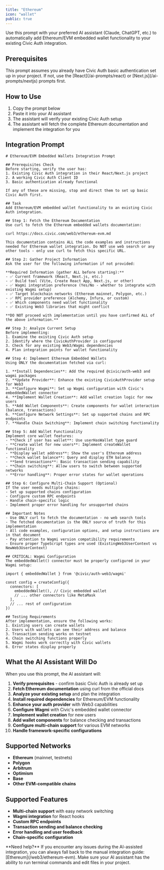 ```yaml
---
title: "Ethereum"
icon: "wallet"
public: true
---
```


Use this prompt with your preferred AI assistant (Claude, ChatGPT, etc.) to automatically add Ethereum/EVM embedded wallet functionality to your existing Civic Auth integration.

## Prerequisites

<Warning>
  This prompt assumes you already have Civic Auth basic authentication set up in your project. If not, use the [React](/ai-prompts/react) or [Next.js](/ai-prompts/nextjs) prompts first.
</Warning>

## How to Use

1. Copy the prompt below
2. Paste it into your AI assistant
3. The assistant will verify your existing Civic Auth setup
4. The assistant will fetch the complete Ethereum documentation and implement the integration for you

## Integration Prompt

<!-- PROMPT_START -->
```text
# Ethereum/EVM Embedded Wallets Integration Prompt

## Prerequisites Check
Before starting, verify the user has:
1. Existing Civic Auth integration in their React/Next.js project
2. A working Civic Auth Client ID
3. Basic authentication already functional

If any of these are missing, stop and direct them to set up basic Civic Auth first.

## Task
Add Ethereum/EVM embedded wallet functionality to an existing Civic Auth integration.

## Step 1: Fetch the Ethereum Documentation
Use curl to fetch the Ethereum embedded wallets documentation:

curl https://docs.civic.com/web3/ethereum-evm.md

This documentation contains ALL the code examples and instructions needed for Ethereum wallet integration. Do NOT use web search or any other tools - only use curl to fetch this specific URL.

## Step 2: Gather Project Information
Ask the user for the following information if not provided:

**Required Information (gather ALL before starting):**
- ✅ Current framework (React, Next.js, etc.)
- ✅ Build tool (Vite, Create React App, Next.js, or other)
- ✅ Wagmi integration preference (Yes/No - whether to integrate with existing Wagmi setup)
- ✅ Target blockchain networks (Ethereum mainnet, Polygon, etc.)
- ✅ RPC provider preference (Alchemy, Infura, or custom)
- ✅ Which components need wallet functionality
- ✅ Existing Web3 libraries that might conflict

**DO NOT proceed with implementation until you have confirmed ALL of the above information.**

## Step 3: Analyze Current Setup
Before implementing:
1. Examine the existing Civic Auth setup
2. Identify where the CivicAuthProvider is configured
3. Check for any existing Web3/Wagmi dependencies
4. Plan integration points for wallet functionality

## Step 4: Implement Ethereum Embedded Wallets
Using ONLY the documentation fetched via curl:

1. **Install Dependencies**: Add the required @civic/auth-web3 and wagmi packages
2. **Update Provider**: Enhance the existing CivicAuthProvider setup for Web3
3. **Configure Wagmi**: Set up Wagmi configuration with Civic's embeddedWallet connector
4. **Implement Wallet Creation**: Add wallet creation logic for new users
5. **Add Wallet Components**: Create components for wallet interaction (balance, transactions)
6. **Configure Network Settings**: Set up supported chains and RPC endpoints
7. **Handle Chain Switching**: Implement chain switching functionality

## Step 5: Add Wallet Functionality
Implement core wallet features:
- **Check if user has wallet**: Use userHasWallet type guard
- **Create wallet for new users**: Implement createWallet functionality  
- **Display wallet address**: Show the user's Ethereum address
- **Check wallet balance**: Query and display ETH balance
- **Send transactions**: Basic transaction sending capability
- **Chain switching**: Allow users to switch between supported networks
- **Error handling**: Proper error states for wallet operations

## Step 6: Configure Multi-Chain Support (Optional)
If the user needs multiple chains:
- Set up supported chains configuration
- Configure custom RPC endpoints
- Handle chain-specific logic
- Implement proper error handling for unsupported chains

## Important Notes
- Use ONLY curl to fetch the documentation - no web search tools
- The fetched documentation is the ONLY source of truth for this implementation
- All code examples, configuration options, and setup instructions are in that document
- Pay attention to Wagmi version compatibility requirements
- Ensure proper TypeScript types are used (ExistingWeb3UserContext vs NewWeb3UserContext)

## CRITICAL: Wagmi Configuration
The embeddedWallet() connector must be properly configured in your Wagmi setup:

import { embeddedWallet } from '@civic/auth-web3/wagmi'

const config = createConfig({
  connectors: [
    embeddedWallet(), // Civic embedded wallet
    // ... other connectors like MetaMask
  ],
  // ... rest of configuration
})

## Testing Requirements
After implementation, ensure the following works:
1. Existing users can create wallets
2. Users with wallets can see their address and balance
3. Transaction sending works on testnet
4. Chain switching functions properly
5. Wagmi hooks work correctly with Civic wallets
6. Error states display properly
```
<!-- PROMPT_END -->

## What the AI Assistant Will Do

When you use this prompt, the AI assistant will:

1. **Verify prerequisites** - confirm basic Civic Auth is already set up
2. **Fetch Ethereum documentation** using curl from the official docs
3. **Analyze your existing setup** and plan the integration
4. **Install required dependencies** for Ethereum/EVM functionality
5. **Enhance your auth provider** with Web3 capabilities
6. **Configure Wagmi** with Civic's embedded wallet connector
7. **Implement wallet creation** for new users
8. **Add wallet components** for balance checking and transactions
9. **Configure multi-chain support** for various EVM networks
10. **Handle framework-specific configurations**

## Supported Networks

- **Ethereum** (mainnet, testnets)
- **Polygon**
- **Arbitrum**
- **Optimism**
- **Base**
- **Other EVM-compatible chains**

## Supported Features

- **Multi-chain support** with easy network switching
- **Wagmi integration** for React hooks
- **Custom RPC endpoints**
- **Transaction sending and balance checking**
- **Error handling and user feedback**
- **Chain-specific configuration**

<Note>
  **Need help?** If you encounter any issues during the AI-assisted integration, you can always fall back to the manual integration guide: [Ethereum](/web3/ethereum-evm).
</Note>

<Info>
  Make sure your AI assistant has the ability to run terminal commands and edit files in your project.
</Info>